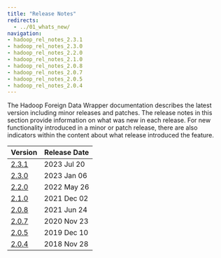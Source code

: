 ```yaml
---
title: "Release Notes"
redirects:
  - ../01_whats_new/
navigation:
- hadoop_rel_notes_2.3.1
- hadoop_rel_notes_2.3.0
- hadoop_rel_notes_2.2.0
- hadoop_rel_notes_2.1.0
- hadoop_rel_notes_2.0.8
- hadoop_rel_notes_2.0.7
- hadoop_rel_notes_2.0.5
- hadoop_rel_notes_2.0.4
---
```



The Hadoop Foreign Data Wrapper documentation describes the latest version including minor releases and patches. The release notes in this section provide information on what was new in each release. For new functionality introduced in a minor or patch release, there are also indicators within the content about what release introduced the feature.

| Version                         | Release Date | 
| --------------------------------| ------------ |
| [2.3.1](hadoop_rel_notes_2.3.1) | 2023 Jul 20  | 
| [2.3.0](hadoop_rel_notes_2.3.0) | 2023 Jan 06  | 
| [2.2.0](hadoop_rel_notes_2.2.0) | 2022 May 26  | 
| [2.1.0](hadoop_rel_notes_2.1.0) | 2021 Dec 02  | 
| [2.0.8](hadoop_rel_notes_2.0.8) | 2021 Jun 24  |
| [2.0.7](hadoop_rel_notes_2.0.7) | 2020 Nov 23  |
| [2.0.5](hadoop_rel_notes_2.0.5) | 2019 Dec 10  |
| [2.0.4](hadoop_rel_notes_2.0.4) | 2018 Nov 28  |
